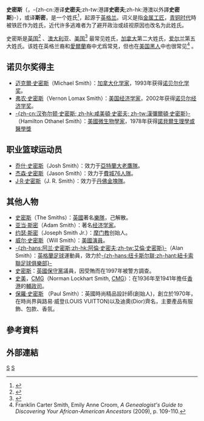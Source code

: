 {{Otheruses|Smith}}
{{noteTA|G1=NBA|G2=Movie}}
'''史密斯'''（{{lang-en|'''Smith'''}}，-{zh-cn:港译'''史密夫''';zh-tw:港譯'''史密夫''';zh-hk:港澳以外譯'''史密斯'''}-），或译'''斯密'''，是一个姓氏<ref>{{Cite web |url=http://genealogy.about.com/od/surname_meaning/p/smith.htm |title=SMITH - Name Meaning & Origin |accessdate=2014-07-20 |archive-date=2013-05-15 |archive-url=https://web.archive.org/web/20130515022709/http://genealogy.about.com/od/surname_meaning/p/smith.htm |dead-url=no }}</ref>，起源于[[英格兰|英格兰]]。词义是指[[铁匠|金属工匠]]，[[青铜时代|青铜时代]]時被铁匠作为姓氏，近代许多逃难者为了避开政治或歧视原因也改名为此姓氏。

史密斯是[[英国|英国]]<ref name=BRN>{{Cite web |url=http://www.britishsurnames.co.uk/surnames/SMITH |title=British surnames |accessdate=2014-07-20 |archive-date=2013-05-31 |archive-url=https://web.archive.org/web/20130531004146/http://www.britishsurnames.co.uk/surnames/SMITH/ |dead-url=no }}</ref> 、[[澳大利亚|澳大利亚]]、[[美国|美国]]<ref>{{Cite web |url=http://www.census.gov/genealogy/www/freqnames2k.html |title=2000 Census: Frequently Occurring Surnames |access-date=2014-07-20 |archive-url=https://web.archive.org/web/20071119144227/http://www.census.gov/genealogy/www/freqnames2k.html |archive-date=2007-11-19 |dead-url=yes }}</ref> 最常见姓氏，[[加拿大|加拿大]]第二大姓氏，[[爱尔兰|爱尔兰]]第五大姓氏。该姓在英格兰裔和[[愛爾蘭|愛爾蘭]]裔中尤爲常見，但也在[[美国黑人|美国黑人]]中也很常见<ref>Franklin Carter Smith, Emily Anne Croom, ''A Genealogist's Guide to Discovering Your African-American Ancestors'' (2009), p. 109-110.</ref> 。

==诺贝尔奖得主==
*[[迈克爾·史密斯|迈克爾·史密斯]]（Michael Smith）：[[加拿大|加拿大]][[化学家|化学家]]，1993年获得[[诺贝尔化学奖|诺贝尔化学奖]]。
*[[弗农·史密斯|弗农·史密斯]]（Vernon Lomax Smith）：[[美国|美国]][[经济学家|经济学家]]，2002年获得[[诺贝尔经济学奖|诺贝尔经济学奖]]。
*[[漢彌爾頓·史密斯|-{zh-cn:汉弥尔顿·史密斯; zh-hk:咸美頓·史密夫; zh-tw:漢彌爾頓·史密斯}-]]（Hamilton Othanel Smith）：[[美國|美國]][[微生物學|微生物學家]]，1978年获得[[諾貝爾生理學或醫學獎|諾貝爾生理學或醫學獎]]

== 职业篮球运动员 ==
*[[乔什·史密斯|乔什·史密斯]]（Josh Smith）：效力于[[亞特蘭大老鷹隊|亞特蘭大老鷹隊]]。
*[[杰森·史密斯_(NBA球员)|杰森·史密斯]]（Jason Smith）：效力于[[費城76人隊|費城76人隊]]。
*[[J·R·史密斯|J·R·史密斯]]（J. R. Smith）：效力于[[丹佛金塊隊|丹佛金塊隊]]。

== 其他人物 ==
*[[史密斯_(樂團)|史密斯]]（The Smiths）：[[英國|英國]]著名[[樂隊|樂隊]]，己解散。
*[[亚当·斯密|亚当·斯密]]（Adam Smith）：著名[[经济学家|经济学家]]。
*[[约瑟·斯密|约瑟·斯密]]（Joseph Smith Jr.）：[[摩门教|摩门教]]创始人。
*[[威尔·史密斯|威尔·史密斯]]（Will Smith）：[[美國|美國]][[演員|演員]]。
*[[阿兰·史密斯|-{zh-hans:阿兰·史密斯;zh-hk:阿倫·史密夫;zh-tw:艾倫·史密斯}-]]（Alan Smith）：[[英格蘭|英格蘭]][[足球|足球]]運動員，效力於[[紐卡素足球會|-{zh-hans:纽卡斯尔联;zh-hant:紐卡索聯足球俱樂部}-]]
*[[史密斯_(英國保守黨議員)|史密斯]]：[[英國|英國]][[英國保守黨|保守黨]]議員，因受賄而在1997年被警方調查。
*[[史美|史美]]，[[聖米迦勒及聖喬治勳章|CMG]]（Norman Lockhart Smith, [[Order_of_St_Michael_and_St_George|CMG]]）：在1936年至1941年擔任[[香港|香港]]的[[香港特別行政區政務司司長|輔政司]]。
*[https://en.m.wikipedia.org/wiki/Paul_Smith_(fashion_designer) 保羅·史密斯] {{Wayback|url=https://en.m.wikipedia.org/wiki/Paul_Smith_(fashion_designer) |date=20200919132550 }}（Paul Smith）：英國時尚精品設計師(創始人)，創立於1970年，在時尚界與路易·威登(LOUIS VUITTON)以及迪奧(Dior)齊名，主要產品有服飾、包款、香氛。

== 參考資料 ==
{{Reflist}}

== 外部連結 ==

[[Category:英语姓氏|S]]
[[Category:職業姓氏|S]]